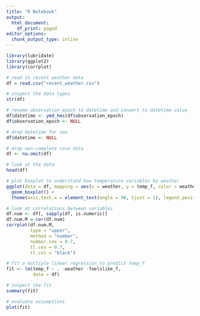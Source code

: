 ```yaml
---
title: "R Notebook"
output:
  html_document:
    df_print: paged
editor_options:
  chunk_output_type: inline
---
```


```r
library(lubridate)
library(ggplot2)
library(corrplot)
```

```r
# read in recent weather data
df = read.csv("recent_weather.csv")

# inspect the data types
str(df)

# rename observation_epoch to datetime and convert to datetime value
df$datetime <- ymd_hms(df$observation_epoch)
df$observation_epoch <- NULL

# drop datetime for now
df$datetime <- NULL

# drop non-complete case data
df <- na.omit(df)

# look at the data
head(df)
```

```r
# plot boxplot to understand how temperature variables by weather
ggplot(data = df, mapping = aes(x = weather, y = temp_f, color = weather)) +
  geom_boxplot() +
  theme(axis.text.x = element_text(angle = 90, hjust = 1), legend.position = "none")
```


```r
# look at correlations between variables
df.num <- df[, sapply(df, is.numeric)]
df.num.M = cor(df.num)
corrplot(df.num.M, 
         type = "upper", 
         method = "number", 
         number.cex = 0.7, 
         tl.cex = 0.7, 
         tl.col = "black")
```

```r
# fit a multiple linear regression to predict temp_f
fit <- lm(temp_f ~ . -weather -feelslike_f,
          data = df)

# inspect the fit
summary(fit)
```

```r
# evaluate assumptions
plot(fit)
```



